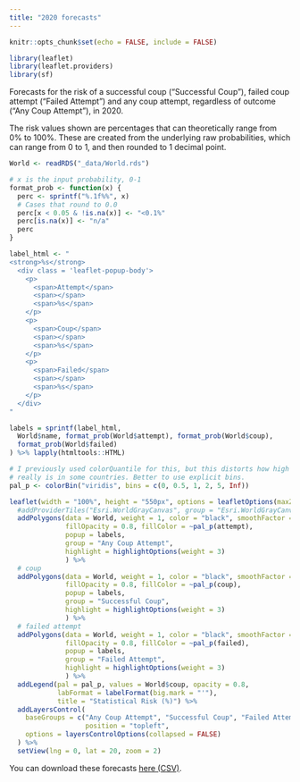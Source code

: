 ```yaml
---
title: "2020 forecasts"
---
```


```r
knitr::opts_chunk$set(echo = FALSE, include = FALSE)

library(leaflet)
library(leaflet.providers)
library(sf)
```

Forecasts for the risk of a successful coup ("Successful Coup"), failed coup attempt ("Failed Attempt") and any coup attempt, regardless of outcome ("Any Coup Attempt"), in 2020. 

The risk values shown are percentages that can theoretically range from 0% to 100%. These are created from the underlying raw probabilities, which can range from 0 to 1, and then rounded to 1 decimal point. 

```r
World <- readRDS("_data/World.rds")

# x is the input probability, 0-1
format_prob <- function(x) {
  perc <- sprintf("%.1f%%", x)
  # Cases that round to 0.0
  perc[x < 0.05 & !is.na(x)] <- "<0.1%"
  perc[is.na(x)] <- "n/a"
  perc
}

label_html <- "
<strong>%s</strong>
  <div class = 'leaflet-popup-body'>
    <p>
      <span>Attempt</span>
      <span></span>
      <span>%s</span>
    </p>
    <p>
      <span>Coup</span>
      <span></span>
      <span>%s</span>
    </p>
    <p>
      <span>Failed</span>
      <span></span>
      <span>%s</span>
    </p>
  </div>
"

labels = sprintf(label_html,
  World$name, format_prob(World$attempt), format_prob(World$coup),
  format_prob(World$failed)
) %>% lapply(htmltools::HTML)

# I previously used colorQuantile for this, but this distorts how high the risk
# really is in some countries. Better to use explicit bins. 
pal_p <- colorBin("viridis", bins = c(0, 0.5, 1, 2, 5, Inf))

leaflet(width = "100%", height = "550px", options = leafletOptions(maxZoom = 5, minZoom = 2)) %>%
  #addProviderTiles("Esri.WorldGrayCanvas", group = "Esri.WorldGrayCanvas") %>%
  addPolygons(data = World, weight = 1, color = "black", smoothFactor = 0.3,
              fillOpacity = 0.8, fillColor = ~pal_p(attempt),
              popup = labels,
              group = "Any Coup Attempt",
              highlight = highlightOptions(weight = 3)
              ) %>%
  # coup
  addPolygons(data = World, weight = 1, color = "black", smoothFactor = 0.3,
              fillOpacity = 0.8, fillColor = ~pal_p(coup),
              popup = labels,
              group = "Successful Coup",
              highlight = highlightOptions(weight = 3)
              ) %>%
  # failed attempt
  addPolygons(data = World, weight = 1, color = "black", smoothFactor = 0.3,
              fillOpacity = 0.8, fillColor = ~pal_p(failed),
              popup = labels,
              group = "Failed Attempt",
              highlight = highlightOptions(weight = 3)
              ) %>% 
  addLegend(pal = pal_p, values = World$coup, opacity = 0.8,
            labFormat = labelFormat(big.mark = "'"),
            title = "Statistical Risk (%)") %>%
  addLayersControl(
    baseGroups = c("Any Coup Attempt", "Successful Coup", "Failed Attempt"),
                   position = "topleft",
    options = layersControlOptions(collapsed = FALSE)
  ) %>%
  setView(lng = 0, lat = 20, zoom = 2) 
```

You can download these forecasts [here (CSV)](https://raw.githubusercontent.com/andybega/forecaster2/master/forecasts/coup-2020.csv).

